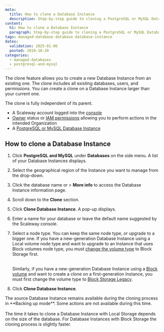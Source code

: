 ```yaml
---
meta:
  title: How to clone a Database Instance
  description: Step-by-step guide to cloning a PostgreSQL or MySQL Database Instance.
content:
  h1: How to clone a Database Instance
  paragraph: Step-by-step guide to cloning a PostgreSQL or MySQL Database Instance.
tags: managed-database database database-instance
dates:
  validation: 2025-01-06
  posted: 2019-10-20
categories:
  - managed-databases
  - postgresql-and-mysql
---
```


The clone feature allows you to create a new Database Instance from an existing one. The clone includes all existing databases, users, and permissions. You can create a clone on a Database Instance larger than your current one.

<Message type="note">
  The clone is fully independent of its parent.
</Message>

<Macro id="requirements" />

- A Scaleway account logged into the [console](https://console.scaleway.com)
- [Owner](/iam/concepts/#owner) status or [IAM permissions](/iam/concepts/#permission) allowing you to perform actions in the intended Organization
- A [PostgreSQL or MySQL Database Instance](/managed-databases-for-postgresql-and-mysql/quickstart/)

## How to clone a Database Instance

1. Click **PostgreSQL and MySQL** under **Databases** on the side menu. A list of your Database Instances displays.
2. Select the geographical region of the Instance you want to manage from the drop-down.
3. Click the database name or <Icon name="more" /> > **More info** to access the Database Instance information page.
4. Scroll down to the **Clone** section.
5. Click **Clone Database Instance**. A pop-up displays.
6. Enter a name for your database or leave the default name suggested by the Scaleway console.
7. Select a node type. You can keep the same node type, or upgrade to a bigger one.
    <Message type="important">
      If you have a new-generation Database Instance using a Local volume node type and want to upgrade to an Instance that uses Block volumes node type, you must [change the volume type](/managed-databases-for-postgresql-and-mysql/how-to/change-volume-type/) to Block Storage first. <br /><br />

      Similarly, if you have a new-generation Database Instance using a [Block volume](/managed-databases-for-postgresql-and-mysql/concepts/#block-storage) and want to create a clone on a first-generation Instance, you must first change the volume type to [Block Storage Legacy](/managed-databases-for-postgresql-and-mysql/concepts/#block-storage-legacy).
    </Message>
8. Click **Clone Database Instance**.

<Message type="important">
  The source Database Instance remains available during the cloning process in **Backing up mode**. Some actions are not available during this time. <br /><br />
  The time it takes to clone a Database Instance with Local Storage depends on the size of the database. For Database Instances with Block Storage the cloning process is slightly faster.
</Message>